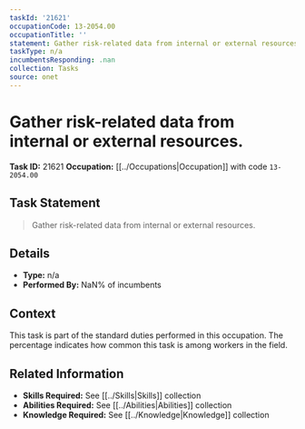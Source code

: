 ```yaml
---
taskId: '21621'
occupationCode: 13-2054.00
occupationTitle: ''
statement: Gather risk-related data from internal or external resources.
taskType: n/a
incumbentsResponding: .nan
collection: Tasks
source: onet
---
```

# Gather risk-related data from internal or external resources.

**Task ID:** 21621
**Occupation:** [[../Occupations|Occupation]] with code `13-2054.00`

## Task Statement

> Gather risk-related data from internal or external resources.

## Details

- **Type:** n/a
- **Performed By:** NaN% of incumbents

## Context

This task is part of the standard duties performed in this occupation. The percentage indicates how common this task is among workers in the field.

## Related Information

- **Skills Required:** See [[../Skills|Skills]] collection
- **Abilities Required:** See [[../Abilities|Abilities]] collection
- **Knowledge Required:** See [[../Knowledge|Knowledge]] collection
